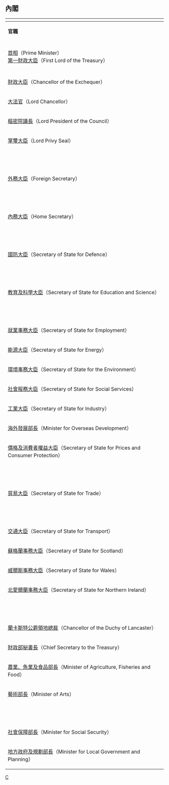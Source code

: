 {{unreferenced|time=2018-03-20T11:42:24+00:00}}
{{noteTA
|G1=PoliticiansUK
|G2=People
}}
==內閣==

{| cellpadding="1" cellspacing="4" style="margin:3px; border:3px solid #000000;" align="center" border=1 style="border-collapse: collapse;"
!bgcolor="#000000" colspan="3"|
|-
|align="left"|'''官職'''||align="left"|'''姓名'''||align="left"|'''任期'''
|-
!bgcolor="#000000" colspan="3"|
|-
|align="left"|[[英國首相|首相]]（Prime Minister）<br>[[第一財政大臣|第一財政大臣]]（First Lord of the Treasury）||align="left"|'''[[詹姆斯·卡拉漢|詹姆斯·卡拉漢]]'''（James Callaghan）||align="left"|1976–1979
|-
!bgcolor="#000000" colspan="3"|
|-
|align="left"|[[財政大臣|財政大臣]]（Chancellor of the Exchequer）||align="left"|'''[[丹尼士·希利|丹尼士·希利]]'''（Denis Healey）||align="left"|1976–1979
|-
|align="left"|[[英國大法官|大法官]]（Lord Chancellor）||align="left"|'''[[埃爾溫·瓊斯，埃爾溫-瓊斯男爵|埃爾溫-瓊斯勳爵]]'''（The Lord Elwyn-Jones）||align="left"|1976–1979
|-
|align="left"|[[樞密院議長|樞密院議長]]（Lord President of the Council）||align="left"|'''[[邁克爾·富特|邁克爾·富特]]'''（Michael Foot）||align="left"|1976–1979
|-
|align="left"|[[掌璽大臣|掌璽大臣]]（Lord Privy Seal）||align="left"|'''[[石寶德|石寶德勳爵]]'''（The Lord Shepherd）||align="left"|1976
|-
|align="left"| ||align="left"|'''[[弗雷德·皮爾特，皮爾特男爵|皮爾特勳爵]]'''（The Lord Peart）||align="left"|1976–1979
|-
|align="left"|[[外務及英聯邦事務大臣|外務大臣]]（Foreign Secretary）||align="left"|'''[[安東尼·克羅斯蘭|安東尼·克羅斯蘭]]'''（Anthony Crosland）||align="left"|1976–1977
|-
|align="left"| ||align="left"|'''[[大衛·歐文|大衛·歐文]]'''（David Owen）||align="left"|1977–1979
|-
|align="left"|[[內務大臣|內務大臣]]（Home Secretary）||align="left"|'''[[羅伊·詹金斯|羅伊·詹金斯]]'''（Roy Jenkins）||align="left"|1976
|-
|align="left"| ||align="left"|'''[[梅林·里斯|梅林·里斯]]'''（Merlyn Rees）||align="left"|1976–1979
|-
|align="left"|[[國防大臣|國防大臣]]（Secretary of State for Defence）||align="left"|'''[[羅伊·梅森|羅伊·梅森]]'''（Roy Mason）||align="left"|1976
|-
|align="left"| ||align="left"|'''[[弗雷德·馬利|弗雷德·馬利]]'''（Fred Mulley）||align="left"|1976–1979
|-
|align="left"|[[教育及科學大臣|教育及科學大臣]]（Secretary of State for Education and Science）||align="left"|'''[[弗雷德·馬利|弗雷德·馬利]]'''||align="left"|1976
|-
|align="left"| ||align="left"|'''[[雪麗·威廉斯|雪麗·威廉斯]]'''（Shirley Williams）||align="left"|1976–1979
|-
|align="left"|[[就業事務大臣|就業事務大臣]]（Secretary of State for Employment）||align="left"|'''[[艾伯特·布思|艾伯特·布思]]'''（Albert Booth）||align="left"|1976–1979
|-
|align="left"|[[能源大臣|能源大臣]]（Secretary of State for Energy）||align="left"|'''[[東尼·貝恩|東尼·貝恩]]'''（Tony Benn）||align="left"|1976–1979
|-
|align="left"|[[環境事務大臣|環境事務大臣]]（Secretary of State for the Environment）||align="left"|'''[[彼得·索爾|彼得·索爾]]'''（Peter Shore）||align="left"|1976–1979
|-
|align="left"|[[社會服務大臣|社會服務大臣]]（Secretary of State for Social Services）||align="left"|'''[[大衛·艾納斯|大衛·艾納斯]]'''（David Ennals）||align="left"|1976–1979
|-
|align="left"|[[工業大臣|工業大臣]]（Secretary of State for Industry）||align="left"|'''[[艾利克·瓦雷|艾利克·瓦雷]]'''（Eric Varley）||align="left"|1976–1979
|-
|align="left"|[[海外發展部長|海外發展部長]]（Minister for Overseas Development）||align="left"|'''[[雷金納·普倫蒂斯|雷金納·普倫蒂斯]]'''（Reginald Prentice）||align="left"|1976
|-
|align="left"|[[價格及消費者權益大臣|價格及消費者權益大臣]]（Secretary of State for Prices and Consumer Protection）||align="left"|'''[[雪麗·威廉斯|雪麗·威廉斯]]'''||align="left"|1976
|-
|align="left"| ||align="left"|'''[[羅伊·哈特斯利|羅伊·哈特斯利]]'''（Roy Hattersley）||align="left"|1976–1979
|-
|align="left"|[[貿易及工業大臣|貿易大臣]]（Secretary of State for Trade）||align="left"|'''[[艾德蒙·戴爾|艾德蒙·戴爾]]'''（Edmund Dell）||align="left"|1976–1978
|-
|align="left"| ||align="left"|'''[[約翰·史密斯_(英國政治家)|約翰·史密斯]]'''||align="left"|1978–1979
|-
|align="left"|[[交通大臣|交通大臣]]（Secretary of State for Transport）||align="left"|'''[[比爾·羅傑斯_(政治家)|比爾·羅傑斯]]'''||align="left"|1976–1979
|-
|align="left"|[[蘇格蘭事務大臣|蘇格蘭事務大臣]]（Secretary of State for Scotland）||align="left"|'''[[布魯斯·米蘭|布魯斯·米蘭]]'''（Bruce Millan）||align="left"|1976–1979
|-
|align="left"|[[威爾斯事務大臣|威爾斯事務大臣]]（Secretary of State for Wales）||align="left"|'''[[約翰·莫里斯|約翰·莫里斯]]'''（John Morris）||align="left"|1976–1979
|-
|align="left"|[[北愛爾蘭事務大臣|北愛爾蘭事務大臣]]（Secretary of State for Northern Ireland）||align="left"|'''[[梅林·里斯|梅林·里斯]]'''||align="left"|1976
|-
|align="left"| ||align="left"|'''[[羅伊·梅森|羅伊·梅森]]'''||align="left"|1976–1979
|-
|align="left"|[[蘭卡斯特公爵領地總裁|蘭卡斯特公爵領地總裁]]（Chancellor of the Duchy of Lancaster）||align="left"|'''[[哈羅德·利威爾，曼徹斯特的利威爾男爵|哈羅德·利威爾]]'''（Harold Lever）||align="left"|1976–1979
|-
|align="left"|[[財政部秘書長|財政部秘書長]]（Chief Secretary to the Treasury）||align="left"|'''[[約耳·巴尼特|約耳·巴尼特]]'''（Joel Barnett）||align="left"|1977–1979
|-
|align="left"|[[農業、魚業及食品部長|農業、魚業及食品部長]]（Minister of Agriculture, Fisheries and Food）||align="left"|'''[[弗雷德·皮爾特，皮爾特男爵|弗雷德·皮爾特]]'''||align="left"|1976
|-
|align="left"|[[藝術部長|藝術部長]]（Minister of Arts）||align="left"|'''[[約翰·喬治·斯圖亞特·唐納森|傑克·唐納森]]'''（Jack Donaldson）||align="left"|1976–1979
|-
|align="left"| ||align="left"|'''[[約翰·蕭健|約翰·蕭健]]'''（John Silkin）||align="left"|1976–1979
|-
|align="left"|[[社會保障部長|社會保障部長]]（Minister for Social Security）||align="left"|'''[[斯坦利·沃門|斯坦利·沃門]]'''（Stanley Orme）||align="left"|1976–1979
|-
|align="left"|[[地方政府及規劃部長|地方政府及規劃部長]]（Minister for Local Government and Planning）||align="left"|'''[[約翰·蕭健|約翰·蕭健]]'''||align="left"|1976
|}

[[Category:英國內閣|C]]
